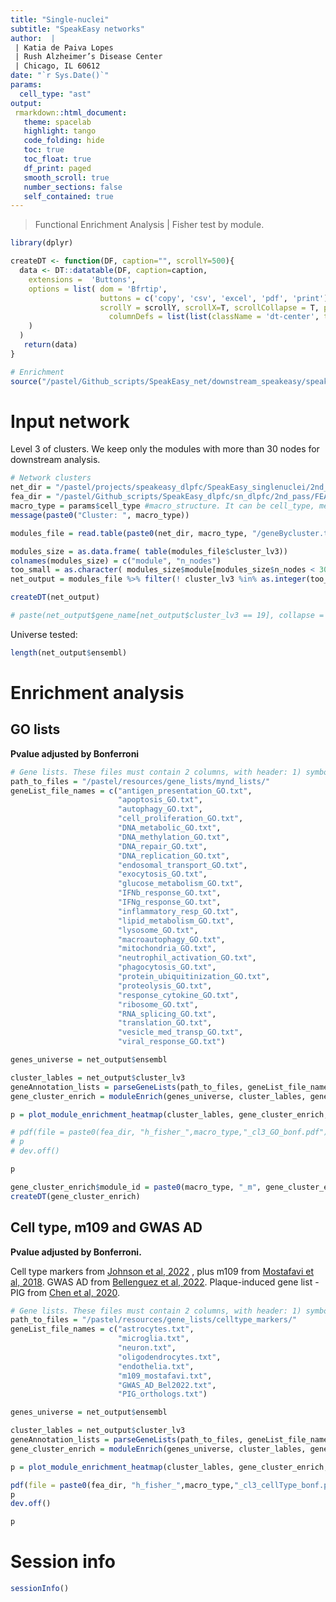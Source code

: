 ```yaml
---
title: "Single-nuclei"
subtitle: "SpeakEasy networks"
author:  |
 | Katia de Paiva Lopes 
 | Rush Alzheimer’s Disease Center
 | Chicago, IL 60612
date: "`r Sys.Date()`"
params:
  cell_type: "ast"
output: 
 rmarkdown::html_document:
   theme: spacelab
   highlight: tango
   code_folding: hide
   toc: true
   toc_float: true
   df_print: paged
   smooth_scroll: true
   number_sections: false
   self_contained: true  
---
```


> Functional Enrichment Analysis | Fisher test by module. 

```r
library(dplyr)
```

```r
createDT <- function(DF, caption="", scrollY=500){
  data <- DT::datatable(DF, caption=caption,
    extensions =  'Buttons',
    options = list( dom = 'Bfrtip', 
                    buttons = c('copy', 'csv', 'excel', 'pdf', 'print'), 
                    scrollY = scrollY, scrollX=T, scrollCollapse = T, paging = F,  
                      columnDefs = list(list(className = 'dt-center', targets = "_all"))
    )
  ) 
   return(data)
}

# Enrichment
source("/pastel/Github_scripts/SpeakEasy_net/downstream_speakeasy/speakeasy_downstream_lib.R") # Fisher test 
```

# Input network
Level 3 of clusters. We keep only the modules with more than 30 nodes for downstream analysis. 
```r
# Network clusters 
net_dir = "/pastel/projects/speakeasy_dlpfc/SpeakEasy_singlenuclei/2nd_pass/snakemake-sn/results/"
fea_dir = "/pastel/Github_scripts/SpeakEasy_dlpfc/sn_dlpfc/2nd_pass/FEA/heatmap/"
macro_type = params$cell_type #macro_structure. It can be cell_type, metabolites, region of the brain. 
message(paste0("Cluster: ", macro_type))

modules_file = read.table(paste0(net_dir, macro_type, "/geneBycluster.txt"), header = T)

modules_size = as.data.frame( table(modules_file$cluster_lv3))
colnames(modules_size) = c("module", "n_nodes")
too_small = as.character( modules_size$module[modules_size$n_nodes < 30]) # Get modules < 30 nodes to be removed
net_output = modules_file %>% filter(! cluster_lv3 %in% as.integer(too_small)) # the clusters with at least 30 nodes 

createDT(net_output)

# paste(net_output$gene_name[net_output$cluster_lv3 == 19], collapse = " ")
```

Universe tested: 
```r
length(net_output$ensembl)
```

# Enrichment analysis
## GO lists

**Pvalue adjusted by Bonferroni**
```r
# Gene lists. These files must contain 2 columns, with header: 1) symbol, 2) ensembl 
path_to_files = "/pastel/resources/gene_lists/mynd_lists/"
geneList_file_names = c("antigen_presentation_GO.txt",
                        "apoptosis_GO.txt",
                        "autophagy_GO.txt",
                        "cell_proliferation_GO.txt",
                        "DNA_metabolic_GO.txt",
                        "DNA_methylation_GO.txt",
                        "DNA_repair_GO.txt",
                        "DNA_replication_GO.txt",
                        "endosomal_transport_GO.txt",
                        "exocytosis_GO.txt",
                        "glucose_metabolism_GO.txt",
                        "IFNb_response_GO.txt",
                        "IFNg_response_GO.txt",
                        "inflammatory_resp_GO.txt",
                        "lipid_metabolism_GO.txt",
                        "lysosome_GO.txt",
                        "macroautophagy_GO.txt",
                        "mitochondria_GO.txt",
                        "neutrophil_activation_GO.txt",
                        "phagocytosis_GO.txt",
                        "protein_ubiquitinization_GO.txt",
                        "proteolysis_GO.txt",
                        "response_cytokine_GO.txt",
                        "ribosome_GO.txt",
                        "RNA_splicing_GO.txt",
                        "translation_GO.txt",
                        "vesicle_med_transp_GO.txt",
                        "viral_response_GO.txt")

genes_universe = net_output$ensembl

cluster_lables = net_output$cluster_lv3
geneAnnotation_lists = parseGeneLists(path_to_files, geneList_file_names, genes_universe)
gene_cluster_enrich = moduleEnrich(genes_universe, cluster_lables, geneAnnotation_lists)

p = plot_module_enrichment_heatmap(cluster_lables, gene_cluster_enrich, plot_title = "Module enrichment", filter_pval = 1, bonf.adj.pval = T)

# pdf(file = paste0(fea_dir, "h_fisher_",macro_type,"_cl3_GO_bonf.pdf"), width = 16, height = 17)
# p
# dev.off()

p
```

```r
gene_cluster_enrich$module_id = paste0(macro_type, "_m", gene_cluster_enrich$module_id)
createDT(gene_cluster_enrich)
```

## Cell type, m109 and GWAS AD
**Pvalue adjusted by Bonferroni.**

Cell type markers from [Johnson et al, 2022](https://www.nature.com/articles/s41593-021-00999-y) , plus m109 from [Mostafavi et al, 2018](https://www.nature.com/articles/s41593-018-0154-9). GWAS AD from [Bellenguez et al, 2022](https://www.nature.com/articles/s41588-022-01024-z). Plaque-induced gene list - PIG from [Chen et al, 2020](https://www.sciencedirect.com/science/article/pii/S0092867420308151?via%3Dihub).
```r
# Gene lists. These files must contain 2 columns, with header: 1) symbol, 2) ensembl 
path_to_files = "/pastel/resources/gene_lists/celltype_markers/"
geneList_file_names = c("astrocytes.txt",
                        "microglia.txt",
                        "neuron.txt",
                        "oligodendrocytes.txt",
                        "endothelia.txt",
                        "m109_mostafavi.txt",
                        "GWAS_AD_Bel2022.txt",
                        "PIG_orthologs.txt")

genes_universe = net_output$ensembl

cluster_lables = net_output$cluster_lv3
geneAnnotation_lists = parseGeneLists(path_to_files, geneList_file_names, genes_universe)
gene_cluster_enrich = moduleEnrich(genes_universe, cluster_lables, geneAnnotation_lists)

p = plot_module_enrichment_heatmap(cluster_lables, gene_cluster_enrich, plot_title = "Module enrichment", filter_pval = 1, bonf.adj.pval = T)

pdf(file = paste0(fea_dir, "h_fisher_",macro_type,"_cl3_cellType_bonf.pdf"), width = 8, height = 15)
p
dev.off()

p
```

# Session info
```r
sessionInfo()
```
